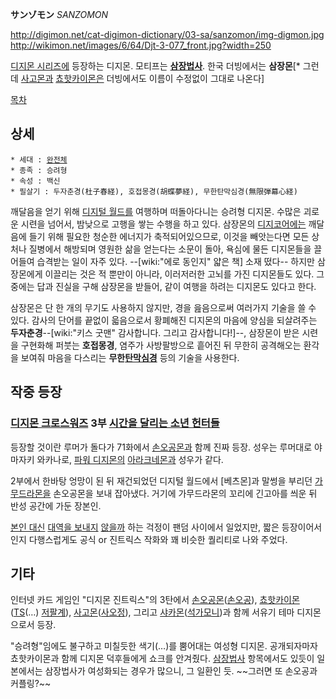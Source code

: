 '''サンゾモン''' ''SANZOMON''

http://digimon.net/cat-digimon-dictionary/03-sa/sanzomon/img-digmon.jpg http://wikimon.net/images/6/64/Djt-3-077_front.jpg?width=250

[[디지몬 시리즈]]에 등장하는 디지몬. 모티프는 '''[[삼장법사]]'''. 한국 더빙에서는 '''삼장몬'''[* 그런데 [[사고몬]]과 [[쵸핫카이몬]]은 더빙에서도 이름이 수정없이 그대로 나온다]

[[목차]]
== 상세 ==
 * 세대 : [[완전체]]
 * 종족 : 승려형
 * 속성 : 백신
 * 필살기 : 두자춘경(杜子春経), 호접몽경(胡蝶夢経), 무한탄막심경(無限弾幕心経)

깨달음을 얻기 위해 [[디지털 월드]]를 여행하며 떠돌아다니는 승려형 디지몬. 수많은 괴로운 시련을 넘어서, 밤낮으로 고행을 쌓는 수행을 하고 있다. 삼장몬의 [[디지코어]]에는 깨달음에 들기 위해 필요한 청순한 에너지가 축적되어있으므로, 이것을 빼앗는다면 모든 상처나 질병에서 해방되며 영원한 삶을 얻는다는 소문이 돌아, 욕심에 물든 디지몬들을 끌어들여 습격받는 일이 자주 있다. --[wiki:"에로 동인지" 얇은 책] 소재 떴다-- 하지만 삼장몬에게 이끌리는 것은 적 뿐만이 아니라, 이러저러한 고뇌를 가진 디지몬들도 있다. 그 중에는 답과 진실을 구해 삼장몬을 받들어, 같이 여행을 하려는 디지몬도 있다고 한다.

삼장몬은 단 한 개의 무기도 사용하지 않지만, 경을 읊음으로써 여러가지 기술을 쓸 수 있다. 감사의 단어를 끝없이 읇음으로서 황폐해진 디지몬의 마음에 양심을 되살려주는 '''두자춘경'''--[wiki:"키스 굿맨" 감사합니다. 그리고 감사합니다!]--, 삼장몬이 받은 시련을 구현화해 퍼붓는 '''호접몽경''', 염주가 사방팔방으로 흩어진 뒤 무한히 공격해오는 환각을 보여줘 마음을 다스리는 '''무한[[탄막]]심경''' 등의 기술을 사용한다.

== 작중 등장 ==
=== [[디지몬 크로스워즈]] 3부 [[시간을 달리는 소년 헌터들]] ===
등장할 것이란 루머가 돌다가 71화에서 [[고쿠우몬|손오공몬]]과 함께 진짜 등장. 성우는 루머대로 야마자키 와카나로, [[파워 디지몬]]의 [[아라크네몬]]과 성우가 같다.

2부에서 한바탕 엉망이 된 뒤 재건되었던 디지털 월드에서 [베츠몬]과 말썽을 부리던 [[가무드라몬]]을 손오공몬을 보내 잡아냈다. 거기에 가무드라몬의 꼬리에 긴고아를 씌운 뒤 반성 공간에 가둔 장본인.

[[리리스몬|본인 대신]] [[쵸핫카이몬|대역을 보내지]] [[작화붕괴|않을까]] 하는 걱정이 팬덤 사이에서 일었지만, 짧은 등장이어서인지 다행스럽게도 공식 or 진트릭스 작화와 꽤 비슷한 퀄리티로 나와 주었다.

== 기타 ==
인터넷 카드 게임인 "디지몬 진트릭스"의 3탄에서 [[고쿠우몬|손오공몬]]([[손오공]]), [[쵸핫카이몬]]([[TS]](…) [[저팔계]]), [[사고몬]]([[사오정]]), 그리고 [[샤카몬]]([[석가모니]])과 함께 서유기 테마 디지몬으로서 등장.

"승려형"임에도 불구하고 미칠듯한 색기(…)를 뿜어대는 여성형 디지몬. 공개되자마자 쵸핫카이몬과 함께 디지몬 덕후들에게 쇼크를 안겨줬다. [[삼장법사]] 항목에서도 있듯이 일본에서는 삼장법사가 여성화되는 경우가 많으니, 그 일환인 듯. ~~그러면 또 손오공과 커플링?~~
